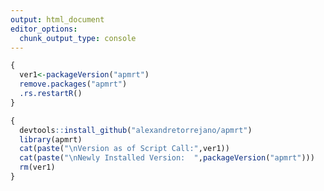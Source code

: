 ```yaml
---
output: html_document
editor_options: 
  chunk_output_type: console
---
```


```r
{
  ver1<-packageVersion("apmrt")
  remove.packages("apmrt")
  .rs.restartR()
}
```

```r
{
  devtools::install_github("alexandretorrejano/apmrt")
  library(apmrt)
  cat(paste("\nVersion as of Script Call:",ver1))
  cat(paste("\nNewly Installed Version:  ",packageVersion("apmrt")))
  rm(ver1)
}
```

